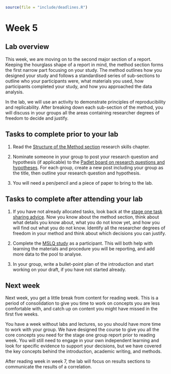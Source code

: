```r
source(file = "include/deadlines.R")
```

# Week 5

## Lab overview

This week, we are moving on to the second major section of a report. Keeping the hourglass shape of a report in mind, the method section forms the first narrow part focusing on your study. The method outlines how you designed your study and follows a standardised series of sub-sections to outline who your participants were, what materials you used, how participants completed your study, and how you approached the data analysis. 

In the lab, we will use an activity to demonstrate principles of reproducibility and replicability. After breaking down each sub-section of the method, you will discuss in your groups all the areas containing researcher degrees of freedom to decide and justify. 

## Tasks to complete prior to your lab

1. Read the [Structure of the Method section](#method-section) research skills chapter. 

2. Nominate someone in your group to post your research question and hypothesis (if applicable) to the [Padlet board on research questions and hypotheses](https://padlet.com/jebartlett94/research-questions-and-hypotheses-722u3bwgu86vcpe8). For each group, create a new post including your group as the title, then outline your research question and hypothesis.

3. You will need a pen/pencil and a piece of paper to bring to the lab. 

## Tasks to complete after attending your lab

1. If you have not already allocated tasks, look back at the [stage one task sharing advice](#stageone-planning). Now you know about the method section, think about what details you know about, what you do not know yet, and how you will find out what you do not know. Identify all the researcher degrees of freedom in your method and think about which decisions you can justify. 

2. Complete the [MSLQ study](https://exp.psy.gla.ac.uk/project?SRLproject&guest) as a participant. This will both help with learning the materials and procedure you will be reporting, and add more data to the pool to analyse. 

3. In your group, write a bullet-point plan of the introduction and start working on your draft, if you have not started already. 

## Next week 

Next week, you get a little break from content for reading week. This is a period of consolidation to give you time to work on concepts you are less comfortable with, and catch up on content you might have missed in the first five weeks. 

You have a week without labs and lectures, so you should have more time to work with your group. We have designed the course to give you all the core concepts you need for the stage one group report prior to reading week. You will still need to engage in your own independent learning and look for specific evidence to support your decisions, but we have covered the key concepts behind the introduction, academic writing, and methods. 

After reading week in week 7, the lab will focus on results sections to communicate the results of a correlation. 

